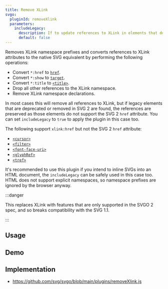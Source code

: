 ```yaml
---
title: Remove XLink
svgo:
  pluginId: removeXlink
  parameters:
    includeLegacy:
      description: If to update references to XLink in elements that don't support the SVG 2 href attribute, like <code>&lt;filter&gt;</code> and <code>&lt;tref&gt;</code>.
      default: false
---
```


Removes XLink namespace prefixes and converts references to XLink attributes to the native SVG equivalent by performing the following operations:

* Convert `*:href` to [`href`](https://developer.mozilla.org/docs/Web/SVG/Attribute/href).
* Convert `*:show` to [`target`](https://developer.mozilla.org/docs/Web/SVG/Attribute/target).
* Convert `*:title` to [`<title>`](https://developer.mozilla.org/docs/Web/SVG/Element/title).
* Drop all other references to the XLink namespace.
* Remove XLink namespace declarations.

In most cases this will remove all references to XLink, but if legacy elements that are deprecated or removed in SVG 2 are found, the references are preserved as those elements do not support the SVG 2 `href` attribute. You can set `includeLegacy` to `true` to apply the plugin in this case too.

The following support `xlink:href` but not the SVG 2 `href` attribute:

* [`<cursor>`](https://developer.mozilla.org/docs/Web/SVG/Element/cursor)
* [`<filter>`](https://developer.mozilla.org/docs/Web/SVG/Element/filter)
* [`<font-face-uri>`](https://developer.mozilla.org/docs/Web/SVG/Element/font-face-uri)
* [`<glyphRef>`](https://developer.mozilla.org/docs/Web/SVG/Element/glyphRef)
* [`<tref>`](https://developer.mozilla.org/docs/Web/SVG/Element/tref)

It's recommended to use this plugin if you intend to inline SVGs into an HTML document, the `includeLegacy` can be safely used in this case too. HTML does not support explicit namespaces, so namespace prefixes are ignored by the browser anyway.

:::danger

This replaces XLink with features that are only supported in the SVGO 2 spec, and so breaks compatibility with the SVG 1.1.

:::

## Usage

<PluginUsage/>

## Demo

<PluginDemo/>

## Implementation

* https://github.com/svg/svgo/blob/main/plugins/removeXlink.js
